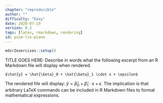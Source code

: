```yaml
---
chapter: "reproducible"
author: ""
difficulty: "Easy"
date: 2020-07-19 
version: 0.1
tags: [latex, rmarkdown, rendering]
id: pine-lie-piano
---
```


```r
mdsr2exercises::setup()
```

TITLE GOES HERE: Describe in words what the following excerpt from an R Markdown file will display when rendered.

```
$\hat{y} = \hat{\beta}_0 + \hat{\beta}_1 \cdot x + \epsilon$
```
 <!--begin-answer-->
The rendered file will display: $\hat{y} = \hat{\beta}_0 + \hat{\beta}_1 \cdot x + \epsilon$.  The implication is that arbitrary LaTeX commands can be included in R Markdown files to format mathematical expressions.
 <!--end-answer-->


